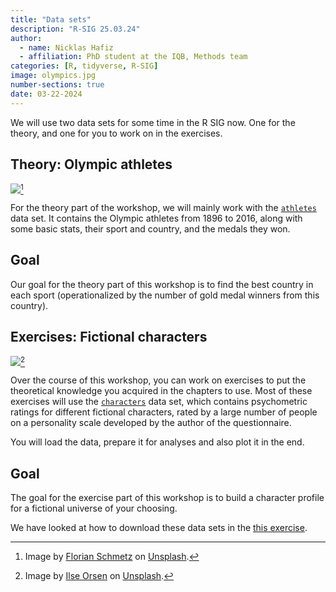```yaml
---
title: "Data sets"
description: "R-SIG 25.03.24"
author: 
  - name: Nicklas Hafiz
  - affiliation: PhD student at the IQB, Methods team
categories: [R, tidyverse, R-SIG]
image: olympics.jpg
number-sections: true
date: 03-22-2024
---
```


We will use two data sets for some time in the R SIG now. One for the theory, and one for you to work on in the exercises.

## Theory: Olympic athletes

![](olympics.jpg)[^1]

[^1]: Image by [Florian Schmetz](https://unsplash.com/de/@floschmaezz?utm_source=unsplash&utm_medium=referral&utm_content=creditCopyText) on [Unsplash](https://unsplash.com/de/fotos/fbCtFV3FkfE?utm_source=unsplash&utm_medium=referral&utm_content=creditCopyText).

For the theory part of the workshop, we will mainly work with the [`athletes`](https://www.kaggle.com/datasets/heesoo37/120-years-of-olympic-history-athletes-and-results) data set. It contains the Olympic athletes from 1896 to 2016, along with some basic stats, their sport and country, and the medals they won.

::: {.callout-caution icon="false"}
## Goal

Our goal for the theory part of this workshop is to find the best country in each sport (operationalized by the number of gold medal winners from this country).
:::

## Exercises: Fictional characters

![](friends.jpg)[^2]

[^2]: Image by [Ilse Orsen](https://unsplash.com/de/@lgtts?utm_source=unsplash&utm_medium=referral&utm_content=creditCopyText) on [Unsplash](https://unsplash.com/de/fotos/fwPHQB4kGzA?utm_source=unsplash&utm_medium=referral&utm_content=creditCopyText).

Over the course of this workshop, you can work on exercises to put the theoretical knowledge you acquired in the chapters to use. Most of these exercises will use the [`characters`](https://openpsychometrics.org/tests/characters/documentation/) data set, which contains psychometric ratings for different fictional characters, rated by a large number of people on a personality scale developed by the author of the questionnaire.

You will load the data, prepare it for analyses and also plot it in the end.

::: {.callout-caution icon="false"}
## Goal

The goal for the exercise part of this workshop is to build a character profile for a fictional universe of your choosing.
:::

::: callout-tip
We have looked at how to download these data sets in the [this exercise](https://nickhaf.github.io/r_tutorial/qmd/workflow/workflow_exercise.html#exercise-2-download-data).
:::

